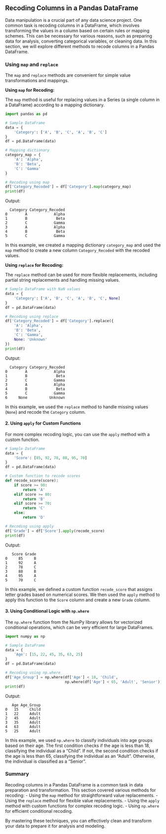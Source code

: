 ## Recoding Columns in a Pandas DataFrame

Data manipulation is a crucial part of any data science project. One common task is recoding columns in a DataFrame, which involves transforming the values in a column based on certain rules or mapping schemes. This can be necessary for various reasons, such as preparing data for analysis, converting categorical variables, or cleaning data. In this section, we will explore different methods to recode columns in a Pandas DataFrame.

### Using `map` and `replace`

The `map` and `replace` methods are convenient for simple value transformations and mappings.

**Using `map` for Recoding:**

The `map` method is useful for replacing values in a Series (a single column in a DataFrame) according to a mapping dictionary.

```python
import pandas as pd

# Sample DataFrame
data = {
    'Category': ['A', 'B', 'C', 'A', 'B', 'C']
}
df = pd.DataFrame(data)

# Mapping dictionary
category_map = {
    'A': 'Alpha',
    'B': 'Beta',
    'C': 'Gamma'
}

# Recoding using map
df['Category_Recoded'] = df['Category'].map(category_map)
print(df)
```

Output:
```
  Category Category_Recoded
0        A            Alpha
1        B             Beta
2        C            Gamma
3        A            Alpha
4        B             Beta
5        C            Gamma
```

In this example, we created a mapping dictionary `category_map` and used the `map` method to create a new column `Category_Recoded` with the recoded values.

**Using `replace` for Recoding:**

The `replace` method can be used for more flexible replacements, including partial string replacements and handling missing values.

```python
# Sample DataFrame with NaN values
data = {
    'Category': ['A', 'B', 'C', 'A', 'B', 'C', None]
}
df = pd.DataFrame(data)

# Recoding using replace
df['Category_Recoded'] = df['Category'].replace({
    'A': 'Alpha',
    'B': 'Beta',
    'C': 'Gamma',
    None: 'Unknown'
})
print(df)
```

Output:
```
  Category Category_Recoded
0        A            Alpha
1        B             Beta
2        C            Gamma
3        A            Alpha
4        B             Beta
5        C            Gamma
6     None          Unknown
```

In this example, we used the `replace` method to handle missing values (`None`) and recode the `Category` column.

#### 2. Using `apply` for Custom Functions

For more complex recoding logic, you can use the `apply` method with a custom function.

```python
# Sample DataFrame
data = {
    'Score': [85, 92, 78, 88, 95, 70]
}
df = pd.DataFrame(data)

# Custom function to recode scores
def recode_score(score):
    if score >= 90:
        return 'A'
    elif score >= 80:
        return 'B'
    elif score >= 70:
        return 'C'
    else:
        return 'D'

# Recoding using apply
df['Grade'] = df['Score'].apply(recode_score)
print(df)
```

Output:
```
   Score Grade
0     85     B
1     92     A
2     78     C
3     88     B
4     95     A
5     70     C
```

In this example, we defined a custom function `recode_score` that assigns letter grades based on numerical scores. We then used the `apply` method to apply this function to the `Score` column and create a new `Grade` column.

#### 3. Using Conditional Logic with `np.where`

The `np.where` function from the NumPy library allows for vectorized conditional operations, which can be very efficient for large DataFrames.

```python
import numpy as np

# Sample DataFrame
data = {
    'Age': [15, 22, 45, 35, 63, 25]
}
df = pd.DataFrame(data)

# Recoding using np.where
df['Age_Group'] = np.where(df['Age'] < 18, 'Child',
                           np.where(df['Age'] < 65, 'Adult', 'Senior'))
print(df)
```

Output:
```
   Age Age_Group
0   15     Child
1   22     Adult
2   45     Adult
3   35     Adult
4   63     Adult
5   25     Adult
```

In this example, we used `np.where` to classify individuals into age groups based on their age. The first condition checks if the age is less than 18, classifying the individual as a "Child". If not, the second condition checks if the age is less than 65, classifying the individual as an "Adult". Otherwise, the individual is classified as a "Senior".

### Summary

Recoding columns in a Pandas DataFrame is a common task in data preparation and transformation. This section covered various methods for recoding:
- Using the `map` method for straightforward value replacements.
- Using the `replace` method for flexible value replacements.
- Using the `apply` method with custom functions for complex recoding logic.
- Using `np.where` for efficient conditional recoding.

By mastering these techniques, you can effectively clean and transform your data to prepare it for analysis and modeling.
